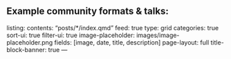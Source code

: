**Example community formats & talks:**
---
listing:
  contents: "posts/*/index.qmd"
  feed: true
  type: grid
  categories: true
  sort-ui: true
  filter-ui: true
  image-placeholder: images/image-placeholder.png
  fields: [image, date, title, description]
page-layout: full
title-block-banner: true
---

